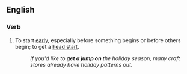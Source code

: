 ==English==

===Verb===
{{head|en|verb|head=[[get]] [[a]] [[jump]] [[on]]}}

# {{lb|en|idiomatic}} To start [[early]], especially before something begins or before others begin; to get a [[head start]].
#: ''If you'd like to '''get a jump on''' the holiday season, many craft stores already have holiday patterns out.''